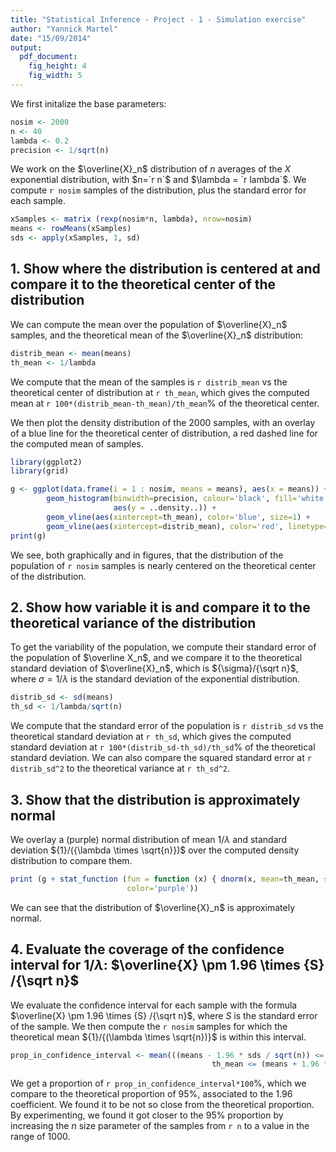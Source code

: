 ```yaml
---
title: "Statistical Inference - Project - 1 - Simulation exercise"
author: "Yannick Martel"
date: "15/09/2014"
output:
  pdf_document:
    fig_height: 4
    fig_width: 5
---
```


We first initalize the base parameters:

```r
nosim <- 2000
n <- 40
lambda <- 0.2
precision <- 1/sqrt(n)
```

We work on the $\overline{X}_n$ distribution of $n$ averages of the $X$ exponential distribution, with $n=`r n`$ and $\lambda = `r lambda`$. We compute `r nosim` samples of the distribution, plus the standard error for each sample.

```r
xSamples <- matrix (rexp(nosim*n, lambda), nrow=nosim)
means <- rowMeans(xSamples)
sds <- apply(xSamples, 1, sd)
```

1. Show where the distribution is centered at and compare it to the theoretical center of the distribution
---------------------------------------------------------------------------------------------

We can compute the mean over the population of $\overline{X}_n$ samples, and the theoretical mean of the $\overline{X}_n$ distribution:

```r
distrib_mean <- mean(means)
th_mean <- 1/lambda
```

We compute that the mean of the samples is `r distrib_mean ` vs the theoretical center of distribution at `r th_mean`, which gives the computed mean at `r 100*(distrib_mean-th_mean)/th_mean`% of the theoretical center.

We then plot the density distribution of the 2000 samples, with an overlay of a blue line for the theoretical center of distribution, a red dashed line for the computed mean of samples.

```r
library(ggplot2)
library(grid)

g <- ggplot(data.frame(i = 1 : nosim, means = means), aes(x = means)) +
        geom_histogram(binwidth=precision, colour='black', fill='white', 
                       aes(y = ..density..)) +
        geom_vline(aes(xintercept=th_mean), color='blue', size=1) +
        geom_vline(aes(xintercept=distrib_mean), color='red', linetype='dashed', size=1)
print(g)
```

We see, both graphically and in figures, that the distribution of the population of `r nosim` samples is nearly centered on the theoretical center of the distribution.

2. Show how variable it is and compare it to the theoretical variance of the distribution
-----------------------------------------------------------------------------------------

To get the variability of the population, we compute their standard error of the population of $\overline X_n$, and we compare it to the theoretical standard deviation of $\overline{X}_n$, which is ${\sigma}/{\sqrt n}$, where $\sigma = 1/\lambda$ is the standard deviation of the exponential distribution.

```r
distrib_sd <- sd(means)
th_sd <- 1/lambda/sqrt(n)
```

We compute that the standard error of the population is `r distrib_sd ` vs the theoretical standard deviation at `r th_sd`, which gives the computed standard deviation at `r 100*(distrib_sd-th_sd)/th_sd`% of the theoretical standard deviation. We can also compare the squared standard error at `r distrib_sd^2` to the theoretical variance at `r th_sd^2`.

3. Show that the distribution is approximately normal
-----------------------------------------------------------------------------------------------

We overlay a (purple) normal distribution of mean ${1}/{\lambda}$ and standard deviation ${1}/({\lambda \times \sqrt{n}})$ over the computed density distribution to compare them.

```r
print (g + stat_function (fun = function (x) { dnorm(x, mean=th_mean, sd=th_sd) }, 
                          color='purple'))
```

We can see that the distribution of $\overline{X}_n$ is approximately normal.

4. Evaluate the coverage of the confidence interval for ${1}/{\lambda}$: $\overline{X} \pm 1.96 \times {S} /{\sqrt n}$
-------------------------------------------------------------------------------------------

We evaluate the confidence interval for each sample with the formula $\overline{X} \pm 1.96 \times {S} /{\sqrt n}$, where $S$ is the standard error of the sample. We then compute the `r nosim` samples for which the theoretical mean ${1}/{(\lambda \times \sqrt{n})}$ is within this interval.

```r
prop_in_confidence_interval <- mean(((means - 1.96 * sds / sqrt(n)) <= th_mean &
                                             th_mean <= (means + 1.96 * sds / sqrt(n))))
```

We get a proportion of `r prop_in_confidence_interval*100`%, which we compare to the theoretical proportion of 95%, associated to the 1.96 coefficient. We found it to be not so close from the theoretical proportion. By experimenting, we found it got closer to the 95% proportion by increasing the $n$ size parameter of the samples from `r n` to a value in the range of 1000.

